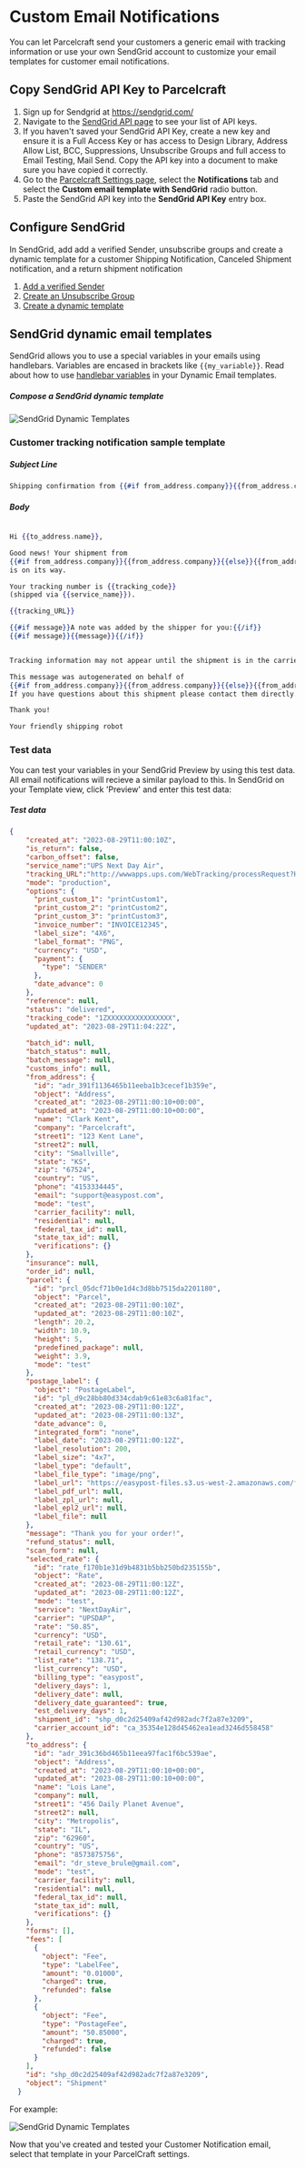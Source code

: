 # Custom Email Notifications

You can let Parcelcraft send your customers a generic email with tracking information or use your own SendGrid account to customize your email templates for customer email notifications.

## Copy SendGrid API Key to Parcelcraft
1. Sign up for Sendgrid at https://sendgrid.com/
2. Navigate to the [SendGrid API page](https://app.sendgrid.com/settings/api_keys) to see your list of API keys. 
3. If you haven't saved your SendGrid API Key, create a new key and ensure it is a Full Access Key or has access to Design Library, Address Allow List, BCC, Suppressions, Unsubscribe Groups and full access to Email Testing, Mail Send. Copy the API key into a document to make sure you have copied it correctly.
4. Go to the [Parcelcraft Settings page](https://dashboard.stripe.com/settings/apps/com.productivity.parcelcraft), select the **Notifications** tab and select the **Custom email template with SendGrid** radio button.
5. Paste the SendGrid API key into the **SendGrid API Key** entry box.

## Configure SendGrid

In SendGrid, add add a verified Sender, unsubscribe groups and create a dynamic template for a customer Shipping Notification, Canceled Shipment notification, and a return shipment notification
1.  [Add a verified Sender](https://docs.sendgrid.com/ui/sending-email/sender-verification#adding-a-sender "Adding a Sender")
2. [Create an Unsubscribe Group](https://docs.sendgrid.com/ui/sending-email/create-and-manage-unsubscribe-groups#create-an-unsubscribe-group "Create an Unsubscribe Group")
3. [Create a dynamic template](https://sendgrid.com/en-us/blog/how-to-use-sendgrids-dynamic-templates-for-your-transactional-emails "Create a dynamic template")






## SendGrid dynamic email templates


SendGrid allows you to use a special variables in your emails using handlebars.  Variables are encased in brackets like `{{my_variable}}`. Read about how to use [handlebar variables](https://docs.sendgrid.com/for-developers/sending-email/using-handlebars) in your Dynamic Email templates.


##### Compose a SendGrid dynamic template

![SendGrid Dynamic Templates](./../../public/images/sendgrid-shipment-notification.png)



### Customer tracking notification sample template


##### Subject Line

``` hbs
Shipping confirmation from {{#if from_address.company}}{{from_address.company}}{{else}}{{from_address.name}}{{/if}}
```


##### Body

```hbs

Hi {{to_address.name}},

Good news! Your shipment from 
{{#if from_address.company}}{{from_address.company}}{{else}}{{from_address.name}}{{/if}} 
is on its way.

Your tracking number is {{tracking_code}} 
(shipped via {{service_name}}).

{{tracking_URL}}

{{#if message}}A note was added by the shipper for you:{{/if}}
{{#if message}}{{message}}{{/if}}


Tracking information may not appear until the shipment is in the carrier's possession.

This message was autogenerated on behalf of 
{{#if from_address.company}}{{from_address.company}}{{else}}{{from_address.name}}{{/if}}. 
If you have questions about this shipment please contact them directly.

Thank you!

Your friendly shipping robot

```


### Test data

You can test your variables in your SendGrid Preview by using this test data. All email notifications will recieve a similar payload to this. In SendGrid on your Template view, click 'Preview' and enter this test data:

##### Test data

```JSON
{
    "created_at": "2023-08-29T11:00:10Z",
    "is_return": false,
    "carbon_offset": false,
    "service_name":"UPS Next Day Air",
    "tracking_URL":"http://wwwapps.ups.com/WebTracking/processRequest?HTMLVersion=5.0&Requester=NES&AgreeToTermsAndConditions=yes&tracknum=",
    "mode": "production",
    "options": {
      "print_custom_1": "printCustom1",
      "print_custom_2": "printCustom2",
      "print_custom_3": "printCustom3",
      "invoice_number": "INVOICE12345",
      "label_size": "4X6",
      "label_format": "PNG",
      "currency": "USD",
      "payment": {
        "type": "SENDER"
      },
      "date_advance": 0
    },
    "reference": null,
    "status": "delivered",
    "tracking_code": "1ZXXXXXXXXXXXXXXXX",
    "updated_at": "2023-08-29T11:04:22Z",
    
    "batch_id": null,
    "batch_status": null,
    "batch_message": null,
    "customs_info": null,
    "from_address": {
      "id": "adr_391f1136465b11eeba1b3cecef1b359e",
      "object": "Address",
      "created_at": "2023-08-29T11:00:10+00:00",
      "updated_at": "2023-08-29T11:00:10+00:00",
      "name": "Clark Kent",
      "company": "Parcelcraft",
      "street1": "123 Kent Lane",
      "street2": null,
      "city": "Smallville",
      "state": "KS",
      "zip": "67524",
      "country": "US",
      "phone": "4153334445",
      "email": "support@easypost.com",
      "mode": "test",
      "carrier_facility": null,
      "residential": null,
      "federal_tax_id": null,
      "state_tax_id": null,
      "verifications": {}
    },
    "insurance": null,
    "order_id": null,
    "parcel": {
      "id": "prcl_05dcf71b0e1d4c3d8bb7515da2201180",
      "object": "Parcel",
      "created_at": "2023-08-29T11:00:10Z",
      "updated_at": "2023-08-29T11:00:10Z",
      "length": 20.2,
      "width": 10.9,
      "height": 5,
      "predefined_package": null,
      "weight": 3.9,
      "mode": "test"
    },
    "postage_label": {
      "object": "PostageLabel",
      "id": "pl_d9c28bb80d334cdab9c61e83c6a81fac",
      "created_at": "2023-08-29T11:00:12Z",
      "updated_at": "2023-08-29T11:00:13Z",
      "date_advance": 0,
      "integrated_form": "none",
      "label_date": "2023-08-29T11:00:12Z",
      "label_resolution": 200,
      "label_size": "4x7",
      "label_type": "default",
      "label_file_type": "image/png",
      "label_url": "https://easypost-files.s3.us-west-2.amazonaws.com/files/postage_label/20230829/e8f4c805339eaf4e4598f10da10fa0a064.png",
      "label_pdf_url": null,
      "label_zpl_url": null,
      "label_epl2_url": null,
      "label_file": null
    },
    "message": "Thank you for your order!",
    "refund_status": null,
    "scan_form": null,
    "selected_rate": {
      "id": "rate_f170b1e31d9b4831b5bb250bd235155b",
      "object": "Rate",
      "created_at": "2023-08-29T11:00:12Z",
      "updated_at": "2023-08-29T11:00:12Z",
      "mode": "test",
      "service": "NextDayAir",
      "carrier": "UPSDAP",
      "rate": "50.85",
      "currency": "USD",
      "retail_rate": "130.61",
      "retail_currency": "USD",
      "list_rate": "138.71",
      "list_currency": "USD",
      "billing_type": "easypost",
      "delivery_days": 1,
      "delivery_date": null,
      "delivery_date_guaranteed": true,
      "est_delivery_days": 1,
      "shipment_id": "shp_d0c2d25409af42d982adc7f2a87e3209",
      "carrier_account_id": "ca_35354e128d45462ea1ead3246d558458"
    },
    "to_address": {
      "id": "adr_391c36bd465b11eea97fac1f6bc539ae",
      "object": "Address",
      "created_at": "2023-08-29T11:00:10+00:00",
      "updated_at": "2023-08-29T11:00:10+00:00",
      "name": "Lois Lane",
      "company": null,
      "street1": "456 Daily Planet Avenue",
      "street2": null,
      "city": "Metropolis",
      "state": "IL",
      "zip": "62960",
      "country": "US",
      "phone": "8573875756",
      "email": "dr_steve_brule@gmail.com",
      "mode": "test",
      "carrier_facility": null,
      "residential": null,
      "federal_tax_id": null,
      "state_tax_id": null,
      "verifications": {}
    },
    "forms": [],
    "fees": [
      {
        "object": "Fee",
        "type": "LabelFee",
        "amount": "0.01000",
        "charged": true,
        "refunded": false
      },
      {
        "object": "Fee",
        "type": "PostageFee",
        "amount": "50.85000",
        "charged": true,
        "refunded": false
      }
    ],
    "id": "shp_d0c2d25409af42d982adc7f2a87e3209",
    "object": "Shipment"
  }
```


For example:

![SendGrid Dynamic Templates](./../../public/images/sendgrid-shipment-notification-test-data.png)


Now that you've created and tested your Customer Notification email, select that template in your ParcelCraft settings.


